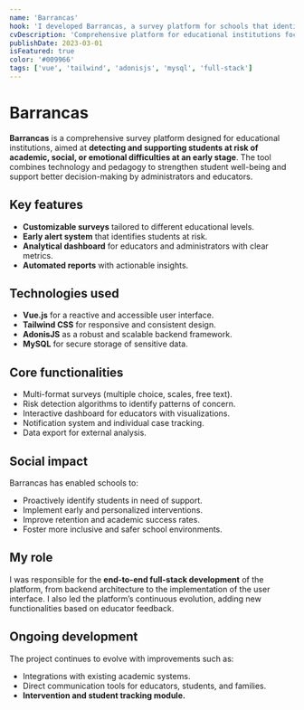 ```yaml
---
name: 'Barrancas'
hook: 'I developed Barrancas, a survey platform for schools that identifies students at risk and enables early interventions.'
cvDescription: 'Comprehensive platform for educational institutions focused on detecting and supporting at-risk students. Full-stack development, architecture design, and continuous evolution.'
publishDate: 2023-03-01
isFeatured: true
color: '#009966'
tags: ['vue', 'tailwind', 'adonisjs', 'mysql', 'full-stack']
---
```


# Barrancas

**Barrancas** is a comprehensive survey platform designed for educational institutions, aimed at **detecting and supporting students at risk of academic, social, or emotional difficulties at an early stage**. The tool combines technology and pedagogy to strengthen student well-being and support better decision-making by administrators and educators.

## Key features

- **Customizable surveys** tailored to different educational levels.
- **Early alert system** that identifies students at risk.
- **Analytical dashboard** for educators and administrators with clear metrics.
- **Automated reports** with actionable insights.

## Technologies used

- **Vue.js** for a reactive and accessible user interface.
- **Tailwind CSS** for responsive and consistent design.
- **AdonisJS** as a robust and scalable backend framework.
- **MySQL** for secure storage of sensitive data.

## Core functionalities

- Multi-format surveys (multiple choice, scales, free text).
- Risk detection algorithms to identify patterns of concern.
- Interactive dashboard for educators with visualizations.
- Notification system and individual case tracking.
- Data export for external analysis.

## Social impact

Barrancas has enabled schools to:

- Proactively identify students in need of support.
- Implement early and personalized interventions.
- Improve retention and academic success rates.
- Foster more inclusive and safer school environments.

## My role

I was responsible for the **end-to-end full-stack development** of the platform, from backend architecture to the implementation of the user interface. I also led the platform’s continuous evolution, adding new functionalities based on educator feedback.

## Ongoing development

The project continues to evolve with improvements such as:

- Integrations with existing academic systems.
- Direct communication tools for educators, students, and families.
- **Intervention and student tracking module.**
